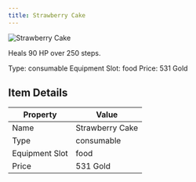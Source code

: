 ```yaml
---
title: Strawberry Cake
---
```


<div className="flex items-start gap-6 mb-8">
  <div className="flex-shrink-0">
    <img src="/assets/resources/cooking/strawberrycake.png" alt="Strawberry Cake" className="w-24 h-24 border rounded-lg" />
  </div>
  <div className="flex-1">
    <div className="space-y-2">
      <p className="text-lg text-muted-foreground">Heals 90 HP over 250 steps.</p>
      <div className="flex flex-wrap gap-4 text-sm">
        <span className="px-2 py-1 bg-green-100 dark:bg-green-900 rounded-md">
          Type: consumable
        </span>
        <span className="px-2 py-1 bg-purple-100 dark:bg-purple-900 rounded-md">
          Equipment Slot: food
        </span>
        <span className="px-2 py-1 bg-yellow-100 dark:bg-yellow-900 rounded-md">
          Price: 531 Gold
        </span>
      </div>
    </div>
  </div>
</div>

## Item Details
| Property | Value |
|----------|-------|
| Name | Strawberry Cake |
| Type | consumable |
| Equipment Slot | food |
| Price | 531 Gold |

